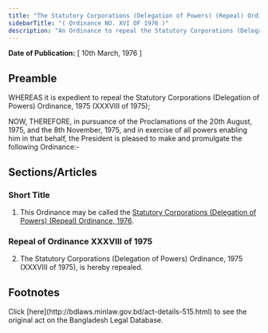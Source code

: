 ```yaml
---
title: "The Statutory Corporations (Delegation of Powers) (Repeal) Ordinance, 1976"
sidebarTitle: "( Ordinance NO. XVI OF 1976 )"
description: "An Ordinance to repeal the Statutory Corporations (Delegation of Powers) Ordinance, 1975."
---
```


**Date of Publication:** [ 10th March, 1976 ]

## Preamble

WHEREAS it is expedient to repeal the Statutory Corporations (Delegation of Powers) Ordinance, 1975 (XXXVIII of 1975);

NOW, THEREFORE, in pursuance of the Proclamations of the 20th August, 1975, and the 8th November, 1975, and in exercise of all powers enabling him in that behalf, the President is pleased to make and promulgate the following Ordinance:-

## Sections/Articles

### Short Title

1. This Ordinance may be called the [Statutory Corporations (Delegation of Powers) (Repeal) Ordinance, 1976](/act-515.html "Statutory Corporations (Delegation of Powers) (Repeal) Ordinance, 1976").

### Repeal of Ordinance XXXVIII of 1975

2. The Statutory Corporations (Delegation of Powers) Ordinance, 1975 (XXXVIII of 1975), is hereby repealed.

## Footnotes

<Note>
  Click [here](http://bdlaws.minlaw.gov.bd/act-details-515.html) to see the original act on the Bangladesh Legal Database.
</Note>
